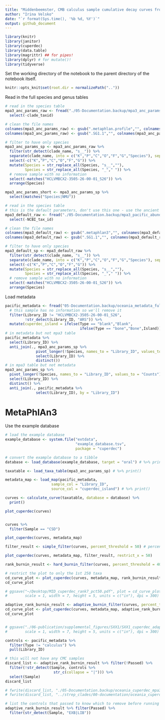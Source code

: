 ```yaml
---
title: "Middenbeemster, CMB calculus sample cumulative decay curves from nt MALT database"
author: "Irina Velsko"
date: "`r format(Sys.time(), '%b %d, %Y')`"
output: github_document
---
```


```r
library(knitr)
library(janitor)
library(cuperdec)
library(data.table)
library(magrittr) ## for pipes!
library(dplyr) # for mutate()!
library(tidyverse)
```

Set the working directory of the notebook to the parent directory of the 
notebook itself.  

```r
knitr::opts_knit$set(root.dir = normalizePath(".."))
```

Read in the full species and genus tables
```r
# read in the species table
mpa3_anc_params_raw <- fread("./05-Documentation.backup/mpa3_anc_params_pacific_abundance_table.tsv") %>%
  select(-clade_taxid)

# clean the file names
colnames(mpa3_anc_params_raw) <- gsub(".metaphlan.profile","", colnames(mpa3_anc_params_raw))
colnames(mpa3_anc_params_raw) <- gsub(".SG1.1","", colnames(mpa3_anc_params_raw))

# filter to have only species
mpa3_anc_params_sp <- mpa3_anc_params_raw %>% 
  filter(str_detect(clade_name, "s__")) %>%
  separate(clade_name, into = c("K","P","C","O","F","G","Species"), sep = "\\|") %>%
  select(-c("K","P","C","O","F","G")) %>%
  mutate(Species = str_replace_all(Species, "s__",""),
         Species = str_replace_all(Species, "_"," ")) %>%
  # remove sample with no information
  select(-matches("HCLVMBCX2-3505-26-00-01_S26")) %>%
  arrange(Species)

mpa3_anc_params_short <- mpa3_anc_params_sp %>%
  select(matches("Species|NMU"))


```


```r
# read in the species table
# this is the default parameters, don't use this one - use the ancient parameters output table
mpa3_default_raw <- fread("./05-Documentation.backup/mpa3_pacific_abundance_table.tsv") %>%
  select(-NCBI_tax_id)

# clean the file names
colnames(mpa3_default_raw) <- gsub(".metaphlan3","", colnames(mpa3_default_raw))
colnames(mpa3_default_raw) <- gsub(".SG1.1","", colnames(mpa3_default_raw))

# filter to have only species
mpa3_default_sp <- mpa3_default_raw %>% 
  filter(str_detect(clade_name, "s__")) %>%
  separate(clade_name, into = c("K","P","C","O","F","G","Species"), sep = "\\|") %>%
  select(-c("K","P","C","O","F","G")) %>%
  mutate(Species = str_replace_all(Species, "s__",""),
         Species = str_replace_all(Species, "_"," ")) %>%
  # remove sample with no information
  select(-matches("HCLVMBCX2-3505-26-00-01_S26")) %>%
  arrange(Species)

```


Load metadata
```r

pacific_metadata <- fread("05-Documentation.backup/oceania_metadata_full.tsv") %>%
  # this sample has no information so we'll remove it
  filter(Library_ID != "HCLVMBCX2-3505-26-00-01_S26",
         !str_detect(Library_ID, "ARS")) %>%
  mutate(cuperdec_island = ifelse(Type == "blank","Blank",
                                  ifelse(Type == "bone","Bone",Island)))
# in metadata but not mpa3 table
pacific_metadata %>%
  select(Library_ID) %>%
  anti_join(., mpa3_anc_params_sp %>%
              pivot_longer(!Species, names_to = "Library_ID", values_to = "Counts") %>%
              select(Library_ID) %>%
              distinct())
# in mpa3 table but not metadata
mpa3_anc_params_sp %>%
  pivot_longer(!Species, names_to = "Library_ID", values_to = "Counts") %>%
  select(Library_ID) %>%
  distinct() %>%
  anti_join(., pacific_metadata %>%
              select(Library_ID), by = "Library_ID")

```


# MetaPhlAn3

Use the example database
```r
# load the example database
example_database <- system.file("extdata",
                                "example_database.tsv",
                                package = "cuperdec")

# convert the example database to a tibble
database <- load_database(example_database, target = "oral") # %>% print()

```

```r

taxatable <- load_taxa_table(mpa3_anc_params_sp) # %>% print()

```

```r
metadata_map <- load_map(pacific_metadata,
                     sample_col = "Library_ID",
                     source_col = "cuperdec_island") # %>% print()

```

```r
curves <- calculate_curve(taxatable, database = database) %>%
  print()

plot_cuperdec(curves)


curves %>%
  filter(Sample == "CSD")


```

```r
plot_cuperdec(curves, metadata_map)

```

```r

filter_result <- simple_filter(curves, percent_threshold = 50) # percent_threshold = 82 starts to color some of the CMC samples red

plot_cuperdec(curves, metadata_map, filter_result, restrict_x = 50)

```

```r

rank_burnin_result <- hard_burnin_filter(curves, percent_threshold = 40, rank_burnin = 0.1) 

# restrict the plot to only the 1st 250 taxa
cd_curve_plot <- plot_cuperdec(curves, metadata_map, rank_burnin_result, restrict_x = 50)
cd_curve_plot

# ggsave("~/Desktop/MID_cuperdec_rank7_pct50.pdf", plot = cd_curve_plot, device = "pdf",
#        scale = 1, width = 7, height = 5, units = c("in"), dpi = 300)

```

```r

adaptive_rank_burnin_result <- adaptive_burnin_filter(curves, percent_threshold = 45) 
cd_curve_plot <- plot_cuperdec(curves, metadata_map, adaptive_rank_burnin_result, restrict_x = 50)
cd_curve_plot


# ggsave("./06-publication/supplemental_figures/SXX1/SXX1_cuperdec_adaptive_68pct.png", plot = cd_curve_plot, device = "png",
#        scale = 1, width = 7, height = 5, units = c("in"), dpi = 300)

```

```r

controls <- pacific_metadata %>%
  filter(Type != "calculus") %>%
  pull(Library_ID)

# this will not have any CMC samples
discard_list <- adaptive_rank_burnin_result %>% filter(!Passed) %>%
  filter(!str_detect(Sample, controls %>%
                      str_c(collapse = "|"))) %>%
  select(Sample)
discard_list

# fwrite(discard_list, "./05-Documentation.backup/oceania_cuperdec_mpa3_anc_params_poor_samples.tsv", sep = "\t", quote = F)
# fwrite(discard_list, "../strep_clades/00-documentation/oceania_cuperdec_mpa3_anc_params_poor_samples.tsv", sep = "\t", quote = F)

# list the controls that passed to know which to remove before running decontam
adaptive_rank_burnin_result %>% filter(Passed) %>%
  filter(str_detect(Sample, "EXB|LIB"))

```



